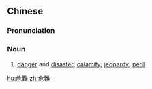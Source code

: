 {{also|危难}}
==Chinese==
{{zh-forms|s=危难}}

===Pronunciation===
{{zh-pron
|m=wēinàn
|c=ngai4 naan6
|mn=gûi-lān
|cat=n
}}

===Noun===
{{zh-noun}}

# [[danger]] and [[disaster]]; [[calamity]]; [[jeopardy]]; [[peril]]

[[hu:危難]]
[[zh:危難]]